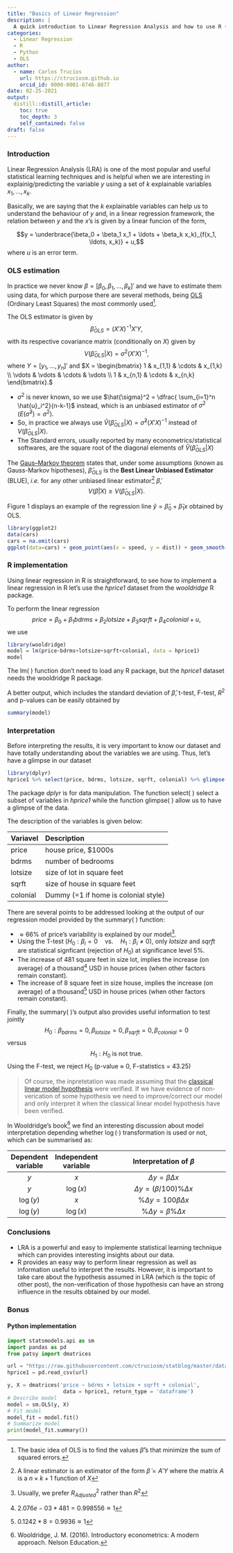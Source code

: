 ```yaml
---
title: "Basics of Linear Regression"
description: |
  A quick introduction to Linear Regression Analysis and how to use R (and Python as well) to perform it.
categories:
  - Linear Regression
  - R
  - Python
  - OLS
author:
  - name: Carlos Trucíos
    url: https://ctruciosm.github.io
    orcid_id: 0000-0001-8746-8877
date: 02-25-2021
output:
  distill::distill_article:
    toc: true
    toc_depth: 3
    self_contained: false
draft: false
---
```



### Introduction

Linear Regression Analysis (LRA) is one of the most popular and useful
statistical learning techniques and is helpful when we are interesting in explainig/predicting the variable $y$ using a set of $k$ explainable variables $x_1, \ldots, x_k$.

Basically, we are saying that the $k$ explainable variables can help us to understand the behaviour of $y$ and, in a linear regression framework, the relation between $y$ and the $x$'s is given by a linear funcion of the form,

$$y = \underbrace{\beta_0 + \beta_1 x_1 + \ldots + \beta_k x_k}_{f(x_1, \ldots, x_k)} + u,$$ where $u$ is an error term.




### OLS estimation

In practice we never know $\beta = [\beta_0, \beta_1, \ldots, \beta_k]'$ and we have to estimate them using data, for which purpose there are several methods, being [OLS](https://en.wikipedia.org/wiki/Ordinary_least_squares) (Ordinary Least Squares) the most commonly used^[The basic idea of OLS is to find the values $\hat{\beta}$'s that minimize the sum of squared errors.]. 

The OLS estimator is given by  $$\hat{\beta}_{OLS} = (X'X)^{-1}X'Y,$$ with its respective covariance matrix (conditionally on $X$) given by $$V(\hat{\beta}_{OLS}|X) = \sigma^2(X'X)^{-1},$$ where $Y = [y_1, \ldots, y_n]'$ and $X = \begin{bmatrix} 
1 & x_{1,1} & \cdots & x_{1,k} \\ 
\vdots & \vdots & \cdots & \vdots \\ 
1 & x_{n,1} & \cdots & x_{n,k} \end{bmatrix}.$

- $\sigma^2$ is never known, so we use $\hat{\sigma}^2 = \dfrac{ \sum_{i=1}^n \hat{u}_i^2}{n-k-1}$ instead, which is an unbiased estimator of $\sigma^2$ ($E(\hat{\sigma}^2) = \sigma^2$).
- So, in practice we always use $\widehat{V}(\hat{\beta}_{OLS}|X) = \hat{\sigma}^2(X'X)^{-1}$ instead of $V(\hat{\beta}_{OLS}|X)$.
- The Standard errors, usually reported by many econometrics/statistical softwares, are the square root of the diagonal elements of $\widehat{V}(\hat{\beta}_{OLS}|X)$

The [Gaus--Markov theorem](https://en.wikipedia.org/wiki/Gauss–Markov_theorem) states that, under some assumptions (known as Gauss-Markov hipotheses), $\hat{\beta}_{OLS}$ is the **Best Linear Unbiased Estimator** (BLUE), *i.e.* for any other unbiased linear estimator^[A linear estimator is an estimator of the form $\tilde{\beta} = A'Y$ where the matrix $A$ is a $n \times k+1$ function of $X$] $\tilde{\beta}$, $$V(\tilde{\beta}|X) \geq V(\hat{\beta}_{OLS}|X).$$

Figure 1 displays an example of the regression line $\hat{y} = \hat{\beta}_0 + \hat{\beta}_1 x$ obtained by OLS.

```r
library(ggplot2)
data(cars)
cars = na.omit(cars)
ggplot(data=cars) + geom_point(aes(x = speed, y = dist)) + geom_smooth(aes(x = speed, y = dist), method = "lm", se = FALSE) + ylab("y") + xlab("x")
```


### R implementation

Using linear regression in R is straightforward, to see how to implement a linear regression in R let's use the *hprice1* dataset from the *wooldridge* R package.

To perform the linear regression $$price = \beta_0 + \beta_1 bdrms + \beta_2 lotsize +  \beta_3 sqrft + \beta_4 colonial + u,$$ we use


```r
library(wooldridge)
model = lm(price~bdrms+lotsize+sqrft+colonial, data = hprice1)
model
```


<aside>
The lm( ) function don't need to load any R package, but the *hprice1* dataset needs the wooldridge R package.
</aside>

A better output, which includes the standard deviation of $\hat{\beta}$, t-test, F-test, $R^2$ and p-values can be easily obtained by

```r
summary(model)
```

### Interpretation


Before interpreting the results, it is very important to know our dataset and have totally understanding about the variables we are using. Thus, let's have a glimpse in our dataset

```r
library(dplyr)
hprice1 %>% select(price, bdrms, lotsize, sqrft, colonial) %>% glimpse()
```


<aside>
The package *dplyr* is for data manipulation. The function select( ) select a subset of variables in *hprice1* while the function glimpse( ) allow us to have a glimpse of the data.
</aside>

The description of the variables is given below: 


| Variavel |      Description        |
|:---------|:------------------|
| price    | house price, $1000s |
| bdrms    | number of bedrooms  |
| lotsize  | size of lot in square feet|
| sqrft    | size of house in square feet|
| colonial | Dummy (=1 if home is colonial style) |



There are several points to be addressed looking at the output of our regression model provided by the summary( ) function:

- $\approx 66\%$ of price's variability is explained by our model^[Usually, we prefer  $R^2_{Adjusted}$ rather than $R^2$].
- Using the T-test ($H_0: \beta_i = 0 \quad \text{vs.} \quad H_1: \beta_i \neq 0$), only *lotsize* and *sqrft* are statistical signficant (rejection of $H_0$) at significance level 5\%. 
- The increase of 481 square feet in size lot, implies the increase (on average) of a thousand^[$2.076e-03*481 = 0.998556 \approx 1$] USD in house prices (when other factors remain constant).
- The increase of 8 square feet in size house, implies the increase (on average) of a thousand^[$0.1242*8 = 0.9936 \approx 1$] USD in house prices (when other factors remain constant).


Finally, the summary( )'s output also provides useful information to test jointly $$H_0: \beta_{bdrms}=0,\beta_{lotsize}=0,\beta_{sqrft}=0,\beta_{colonial}=0$$ versus $$H_1: H_0 \text{ is not true. }$$
Using the F-test, we reject $H_0$ (p-value $\approx$ 0, F-statistics = 43.25)


> Of course, the inpretetation was made assuming that the [classical linear model hypothesis](https://economictheoryblog.com/2015/04/01/ols_assumptions/) were verified. If we have evidence of non-verication of some hypothesis we need to improve/correct our model and only interpret it when the classical linear model hypothesis have been verified. 



In Wooldridge's book^[Wooldridge, J. M. (2016). Introductory econometrics: A modern approach. Nelson Education.] we find an interesting discussion about model interpretation depending whether $\log(\cdot)$ transformation is used or not, which can be summarised as:

|  Dependent variable | Independent variable | Interpretation of $\beta$   |
|:-------:|:--------:|:---------------------------:|
|$y$  | $x$ | $\Delta y = \beta \Delta x$     |
|$y$  | $\log(x)$ | $\Delta y = \big(\beta/100 \big) \% \Delta x$     |
|$\log(y)$  | $x$ | $\% \Delta y = 100\beta \Delta x$     |
|$\log(y)$  | $\log(x)$ | $\% \Delta y = \beta \% \Delta x$     |



### Conclusions

- LRA is a powerful and easy to implemente statistical learning technique which can provides interesting insights about our data.
- R provides an easy way to perform linear regression as well as information useful to interpret the results. However, it is important to take care about the hypothesis assumed in LRA (which is the topic of other post), the non-verification of those hypothesis can have an strong influence in the results obtained by our model.


### Bonus


#### Python implementation

```python
import statsmodels.api as sm
import pandas as pd
from patsy import dmatrices

url = "https://raw.githubusercontent.com/ctruciosm/statblog/master/datasets/hprice1.csv"
hprice1 = pd.read_csv(url)

y, X = dmatrices('price ~ bdrms + lotsize + sqrft + colonial', 
                  data = hprice1, return_type = 'dataframe')
# Describe model
model = sm.OLS(y, X)
# Fit model
model_fit = model.fit()
# Summarize model
print(model_fit.summary())
```




